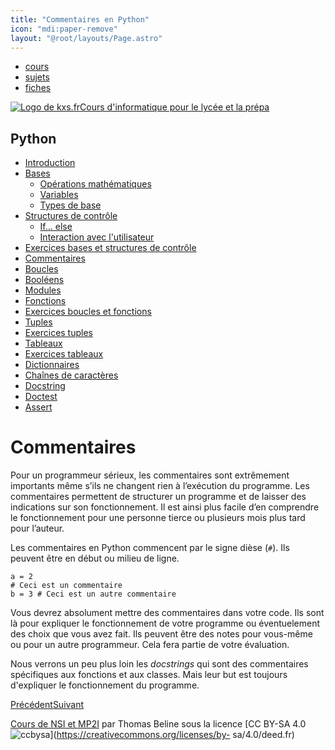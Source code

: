 ```yaml
---
title: "Commentaires en Python"
icon: "mdi:paper-remove"
layout: "@root/layouts/Page.astro"
---
```


  * [cours](https://kxs.fr/cours/)
  * [sujets](https://kxs.fr/sujets/)
  * [fiches](https://kxs.fr/fiches/)

[![Logo de kxs.fr](/img/logo.svg)](https://kxs.fr/)[Cours d'informatique pour
le lycée et la prépa](https://kxs.fr/cours/)

## Python

  * [Introduction](.)
  * [Bases](bases)
    * [Opérations mathématiques](operations)
    * [Variables](variables)
    * [Types de base](types-de-base)
  * [Structures de contrôle](structures-de-controle)
    * [If… else](if-else)
    * [Interaction avec l'utilisateur](interaction)
  * [Exercices bases et structures de contrôle](exercices-bases-structures)
  * [Commentaires](commentaires)
  * [Boucles](boucles)
  * [Booléens](booleens)
  * [Modules](modules)
  * [Fonctions](fonctions)
  * [Exercices boucles et fonctions](exercices-boucles-fonctions)
  * [Tuples](tuples)
  * [Exercices tuples](exercices-tuples)
  * [Tableaux](tableaux)
  * [Exercices tableaux](exercices-tableaux)
  * [Dictionnaires](dictionnaires)
  * [Chaînes de caractères](chaines-de-caracteres)
  * [Docstring](docstring)
  * [Doctest](doctest)
  * [Assert](assert)

# Commentaires

Pour un programmeur sérieux, les commentaires sont extrêmement importants même
s’ils ne changent rien à l’exécution du programme. Les commentaires permettent
de structurer un programme et de laisser des indications sur son
fonctionnement. Il est ainsi plus facile d’en comprendre le fonctionnement
pour une personne tierce ou plusieurs mois plus tard pour l’auteur.

Les commentaires en Python commencent par le signe dièse (`#`). Ils peuvent
être en début ou milieu de ligne.

    
    
    a = 2
    # Ceci est un commentaire
    b = 3 # Ceci est un autre commentaire

Vous devrez absolument mettre des commentaires dans votre code. Ils sont là
pour expliquer le fonctionnement de votre programme ou éventuelement des choix
que vous avez fait. Ils peuvent être des notes pour vous-même ou pour un autre
programmeur. Cela fera partie de votre évaluation.

Nous verrons un peu plus loin les _docstrings_ qui sont des commentaires
spécifiques aux fonctions et aux classes. Mais leur but est toujours
d'expliquer le fonctionnement du programme.

[Précédent](exercices-bases-structures)[Suivant](boucles)

[Cours de NSI et MP2I](https://kxs.fr/cours/) par Thomas Beline sous la
licence [CC BY-SA 4.0
![ccbysa](/img/ccbysa.svg)](https://creativecommons.org/licenses/by-
sa/4.0/deed.fr)

